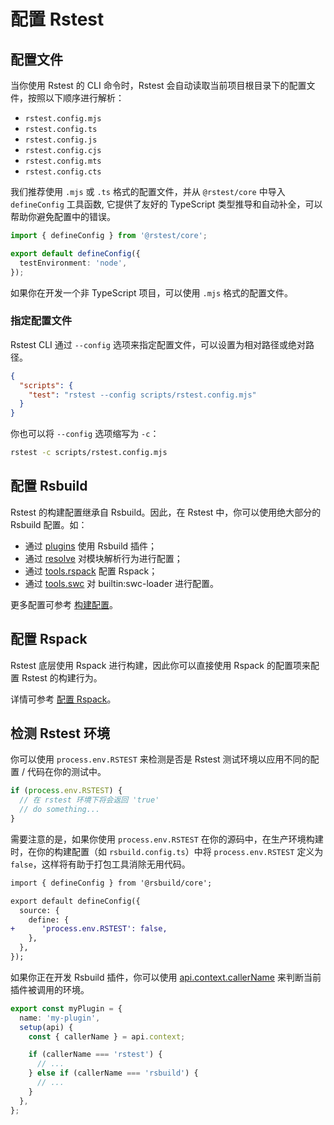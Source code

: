 # 配置 Rstest

## 配置文件

当你使用 Rstest 的 CLI 命令时，Rstest 会自动读取当前项目根目录下的配置文件，按照以下顺序进行解析：

- `rstest.config.mjs`
- `rstest.config.ts`
- `rstest.config.js`
- `rstest.config.cjs`
- `rstest.config.mts`
- `rstest.config.cts`

我们推荐使用 `.mjs` 或 `.ts` 格式的配置文件，并从 `@rstest/core` 中导入 `defineConfig` 工具函数, 它提供了友好的 TypeScript 类型推导和自动补全，可以帮助你避免配置中的错误。

```ts title="rstest.config.ts"
import { defineConfig } from '@rstest/core';

export default defineConfig({
  testEnvironment: 'node',
});
```

如果你在开发一个非 TypeScript 项目，可以使用 `.mjs` 格式的配置文件。

### 指定配置文件

Rstest CLI 通过 `--config` 选项来指定配置文件，可以设置为相对路径或绝对路径。

```json title="package.json"
{
  "scripts": {
    "test": "rstest --config scripts/rstest.config.mjs"
  }
}
```

你也可以将 `--config` 选项缩写为 `-c`：

```bash
rstest -c scripts/rstest.config.mjs
```

## 配置 Rsbuild

Rstest 的构建配置继承自 Rsbuild。因此，在 Rstest 中，你可以使用绝大部分的 Rsbuild 配置。如：

- 通过 [plugins](/config/#plugins) 使用 Rsbuild 插件；
- 通过 [resolve](/config/build/resolve) 对模块解析行为进行配置；
- 通过 [tools.rspack](/config/build/tools#toolsrspack) 配置 Rspack；
- 通过 [tools.swc](/config/build/tools#toolsswc) 对 builtin:swc-loader 进行配置。

更多配置可参考 [构建配置](/config/#build-configurations)。

## 配置 Rspack

Rstest 底层使用 Rspack 进行构建，因此你可以直接使用 Rspack 的配置项来配置 Rstest 的构建行为。

详情可参考 [配置 Rspack](https://rsbuild.rs/zh/guide/configuration/rspack)。

## 检测 Rstest 环境

你可以使用 `process.env.RSTEST` 来检测是否是 Rstest 测试环境以应用不同的配置 / 代码在你的测试中。

```ts
if (process.env.RSTEST) {
  // 在 rstest 环境下将会返回 'true'
  // do something...
}
```

需要注意的是，如果你使用 `process.env.RSTEST` 在你的源码中，在生产环境构建时，在你的构建配置（如 `rsbuild.config.ts`）中将 `process.env.RSTEST` 定义为 `false`，这样将有助于打包工具消除无用代码。

```diff title=rsbuild.config.ts
import { defineConfig } from '@rsbuild/core';

export default defineConfig({
  source: {
    define: {
+      'process.env.RSTEST': false,
    },
  },
});
```

如果你正在开发 Rsbuild 插件，你可以使用 [api.context.callerName](https://rsbuild.rs/zh/api/javascript-api/instance#contextcallername) 来判断当前插件被调用的环境。

```ts
export const myPlugin = {
  name: 'my-plugin',
  setup(api) {
    const { callerName } = api.context;

    if (callerName === 'rstest') {
      // ...
    } else if (callerName === 'rsbuild') {
      // ...
    }
  },
};
```
